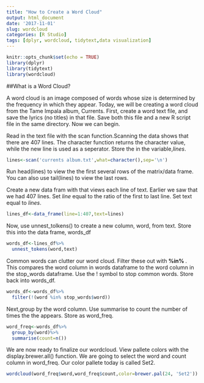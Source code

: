 ```yaml
---
title: "How to Create a Word Cloud"
output: html_document
date: '2017-11-01'
slug: wordcloud
categories: [R Studio]
tags: [dplyr, wordcloud, tidytext,data visualization]
---
```


```r
knitr::opts_chunk$set(echo = TRUE)
library(dplyr)
library(tidytext)
library(wordcloud)
```

##What is a Word Cloud?

A word cloud is an image composed of words whose size is determined by the frequency in which they appear. Today, we will be creating a word cloud from the Tame Impala album, Currents. First, create a word text file, and save the lyrics (no titles) in that file. 
Save both this file and a new R script file in the same directory. Now we can begin. 


Read in the text file with the scan function.Scanning the data shows that there are 407 lines. The character function returns the character value, while the new line is used as a seperator. Store the in the variable,<i>lines</i>.
```r
lines<-scan('currents album.txt',what=character(),sep='\n')
```

Run head(lines) to view the the first several rows of the matrix/data frame. You can also use tail(lines) to view the last rows. 

Create a new data fram with that views each line of text. Earlier we saw that we had 407 lines. Set <i>line</i> equal to the ratio of the first to last line. Set text equal to  <i>lines</i>.
```r
lines_df<-data_frame(line=1:407,text=lines)
```

Now, use unnest_tolkens() to create a new column, word, from text. Store this into the data frame, words_df
```r
words_df<-lines_df%>%
  unnest_tokens(word,text)
```

Common words can clutter our word cloud. Filter these out with <b> %in% </b>. This compares the word column in words dataframe to the word column in the stop_words dataframe. Use the ! symbol to stop common words. Store back into words_df.

```r
words_df<-words_df%>%
  filter(!(word %in% stop_words$word))
```

Next,group by the word column. Use summarise to count the number of times the the appears. Store as word_freq.
```r
word_freq<-words_df%>%
  group_by(word)%>%
  summarise(count=n())
```

We are now ready to finalize our wordcloud. View pallete colors with  the display.brewer.all() function. We are going to select the word and count column in word_freq. Our color pallete today is called Set2. 
```r

wordcloud(word_freq$word,word_freq$count,color=brewer.pal(24, 'Set2'))
```


